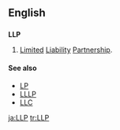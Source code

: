 ==English==

==={{initialism}}===
{{wikipedia}}
'''LLP'''

# {{business}}{{law}} [[limited|Limited]] [[liability|Liability]] [[partnership|Partnership]].

====See also====
*[[LP]]
*[[LLLP]]
*[[LLC]]

[[ja:LLP]]
[[tr:LLP]]